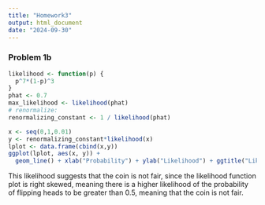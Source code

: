 ```yaml
---
title: "Homework3"
output: html_document
date: "2024-09-30"
---
```


### Problem 1b  

```r
likelihood <- function(p) {
  p^7*(1-p)^3
}
phat <- 0.7
max_likelihood <- likelihood(phat)
# renormalize:
renormalizing_constant <- 1 / likelihood(phat)

x <- seq(0,1,0.01)
y <- renormalizing_constant*likelihood(x)
lplot <- data.frame(cbind(x,y))
ggplot(lplot, aes(x, y)) +
  geom_line() + xlab("Probability") + ylab("Likelihood") + ggtitle("Likelihood Function for Flip Scenario")
```

This likelihood suggests that the coin is not fair, since the likelihood function plot is right skewed, meaning there is a higher likelihood of the probability of flipping heads to be greater than 0.5, meaning that the coin is not fair.  
